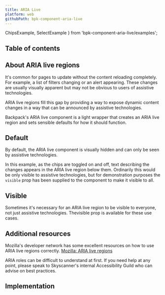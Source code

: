 ```yaml
---
title: ARIA Live
platform: web
githubPath: bpk-component-aria-live
---
```


  ChipsExample,
  SelectExample
} from 'bpk-component-aria-live/examples';


## Table of contents

## About ARIA live regions

It's common for pages to update without the content reloading completely. For example, a list of filters changing or an alert appearing. These changes are usually visually apparent but may not be obvious to users of assistive technologies.

ARIA live regions fill this gap by providing a way to expose dynamic content changes in a way that can be announced by assistive technologies.

Backpack's ARIA live component is a light wrapper that creates an ARIA live region and sets sensible defaults for how it should function.

## Default

By default, the ARIA live component is visually hidden and can only be seen by assistive technologies.

In this example, as the chips are toggled on and off, text describing the changes appears in the ARIA live region below them. Ordinarily this would be only visible to assistive technologies, but for demonstration purposes the `visible` prop has been supplied to the component to make it visible to all.

<PresentationBlock>
  <ChipsExample />
</PresentationBlock>

## Visible

Sometimes it's necessary for an ARIA live region to be visible to everyone, not just assistive technologies. Thevisible prop is available for these use cases.

<PresentationBlock>
  <SelectExample />
</PresentationBlock>

## Additional resources

Mozilla's developer network has some excellent resources on how to use ARIA live regions correctly. [Mozilla: ARIA live regions](https://developer.mozilla.org/en-US/docs/Web/Accessibility/ARIA/ARIA_Live_Regions)

ARIA roles can be difficult to understand at first. If you need help at any point, please speak to Skyscanner's internal Accessibility Guild who can advise on best practices.

## Implementation

<Readme file={readme} />
